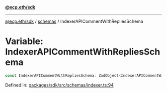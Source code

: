[**@ecp.eth/sdk**](/sdk-reference/index.mdx)

***

[@ecp.eth/sdk](/sdk-reference/index.mdx) / [schemas](/sdk-reference/schemas/index.mdx) / IndexerAPICommentWithRepliesSchema

# Variable: IndexerAPICommentWithRepliesSchema

```ts
const IndexerAPICommentWithRepliesSchema: ZodObject<IndexerAPICommentWithRepliesSchemaType>;
```

Defined in: [packages/sdk/src/schemas/indexer.ts:94](https://github.com/ecp-eth/comments-monorepo/blob/main/packages/sdk/src/schemas/indexer.ts#L94)

